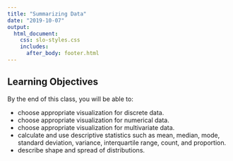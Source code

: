 ```yaml
---
title: "Summarizing Data"
date: "2019-10-07"
output: 
  html_document:
    css: slo-styles.css 
    includes:
      after_body: footer.html
---
```


## Learning Objectives

By the end of this class, you will be able to:

- choose appropriate visualization for discrete data. 
- choose appropriate visualization for numerical data. 
- choose appropriate visualization for multivariate data. 
- calculate and use descriptive statistics such as mean, median, mode, standard deviation, variance, interquartile range, count, and proportion.
- describe shape and spread of distributions. 



<br>
<br>
<br>

